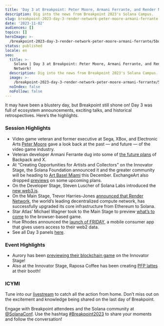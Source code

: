 ```yaml
---
title: 'Day 3 at Breakpoint: Peter Moore, Armani Ferrante, and Render Network!'
description: Dig into the news from Breakpoint 2023's Solana Campus.
slug: breakpoint-2023-day-3-render-network-peter-moore-armani-ferrante
date: '2023-11-02'
audiences: []
topics: []
heroImage: >-
  /breakpoint-2023-day-3-render-network-peter-moore-armani-ferrante/5bd0d6c13aaf42a0b40210c01bf08526.jpg
status: published
locale: en
seo:
  title: >-
    Solana | Day 3 at Breakpoint: Peter Moore, Armani Ferrante, and Render
    Network!
  description: Dig into the news from Breakpoint 2023's Solana Campus.
  image: >-
    /breakpoint-2023-day-3-render-network-peter-moore-armani-ferrante/5bd0d6c13aaf42a0b40210c01bf08526.jpg
  noIndex: false
  noFollow: false
---
```


It may have been a blustery day, but Breakpoint still shone on! Day 3 was full of ecosystem announcements, exciting talks, and historical retrospectives. Here’s the highlights. 

### Session Highlights

-   Video game veteran and former executive at Sega, XBox, and Electronic Arts [Peter Moore](https://youtu.be/eFN-IeVmZgg?feature=shared) gave a look back at the past — and future — of the video game industry.
-   Veteran developer Armani Ferrante dug into some of [the future plans](https://www.youtube.com/watch?v=kSG-NK8qldc) of Backpack and X.
-   At “Creating Opportunities for Artists and Collectors” on the Innovator Stage, the Solana Foundation announced it and the greater community will be heading to [Art Basel Miami](https://twitter.com/SolanaFndn/status/1720046867394810036) this December. ExchangeArt also dropped [previews](https://www.youtube.com/watch?v=a_AG7teev7I) on some upcoming plans.
-   On the Developer Stage, Steven Luscher of Solana Labs introduced the [new web3.js](https://youtu.be/JUJtAPhES5g?feature=shared).
-   On the Main Stage, Trevor Harries-Jones [announced that Render Network](https://smb.greenvilleadvocate.com/article/Render-Network-Completes-Its-Successful-Upgrade-To-Solana?storyId=6543c85d2661f32216c74ff2), the world’s leading decentralized compute network, has successfully upgraded its core infrastructure from Ethereum to Solana. 
-   Star Atlas’ Michael Wagner took to the Main Stage to preview [what’s to come](https://twitter.com/staratlas/status/1720038598211162328) to the browser-based game.
-   Hue Rhodes announced the [launch of FRIDAY](https://blockster.com/friday-protocol-unveils-mobile-app-at-solana-breakpoint-empowering-users-to-reclaim-their-data), a mobile consumer app that gives users access to their web2 data.
-   See all Day 3 panels [here](https://www.youtube.com/@SolanaFndn).

### Event Highlights

-   Aurory has been [previewing their blockchain game](https://twitter.com/SolanaConf/status/1720106154200572376?t=Yi90q-wo-kT5Ich_4_eTyQ&s=19) on the Innovator Stage!
-   Also at the Innovator Stage, Raposa Coffee has been creating [PFP lattes](https://twitter.com/beeman_nl/status/1720094839357026528) at their booth!

### ICYMI


<div data-theme="dark">
  <Tweet id="1720128971759653187" />
</div>


Tune into our [livestream](https://solana.com/breakpoint) to catch all the action from home. Don’t miss out on the excitement and knowledge being shared on the last day of Breakpoint.

Engage with Breakpoint attendees and the Solana community at [@SolanaConf](https://twitter.com/solanaconf). Use the hashtag [#Breakpoint2023](https://twitter.com/search?q=%23Breakpoint2023&src=typed_query) to share your moments and follow the conversation!
